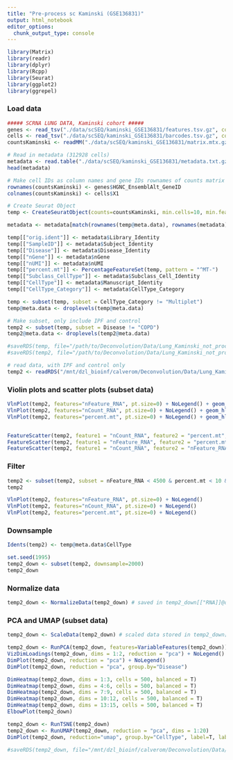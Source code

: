 ```yaml
---
title: "Pre-process sc Kaminski (GSE136831)"
output: html_notebook
editor_options: 
  chunk_output_type: console
---
```



```r

library(Matrix)
library(readr)
library(dplyr)
library(Rcpp)
library(Seurat)
library(ggplot2)
library(ggrepel)

```


### Load data
```r

##### SCRNA LUNG DATA, Kaminski cohort #####
genes <- read_tsv("./data/scSEQ/kaminski_GSE136831/features.tsv.gz", col_names=T)
cells <- read_tsv("./data/scSEQ/kaminski_GSE136831/barcodes.tsv.gz", col_names=F)
countsKaminski <- readMM("./data/scSEQ/kaminski_GSE136831/matrix.mtx.gz") # Read in counts data (45947 genes x 312928 cells)

# Read in metadata (312928 cells)
metadata <- read.table("./data/scSEQ/kaminski_GSE136831/metadata.txt.gz", header = T, row.names = 1)
head(metadata)

# Make cell IDs as column names and gene IDs rownames of counts matrix
rownames(countsKaminski) <- genes$HGNC_EnsemblAlt_GeneID
colnames(countsKaminski) <- cells$X1

# Create Seurat Object
temp <- CreateSeuratObject(counts=countsKaminski, min.cells=10, min.features=350)

metadata <- metadata[match(rownames(temp@meta.data), rownames(metadata)),]

temp[["orig.ident"]] <- metadata$Library_Identity
temp[["SampleID"]] <- metadata$Subject_Identity
temp[["Disease"]] <- metadata$Disease_Identity
temp[["nGene"]] <- metadata$nGene
temp[["nUMI"]] <- metadata$nUMI
temp[["percent.mt"]] <- PercentageFeatureSet(temp, pattern = "^MT-")
temp[["Subclass_CellType"]] <- metadata$Subclass_Cell_Identity
temp[["CellType"]] <- metadata$Manuscript_Identity
temp[["CellType_Category"]] <- metadata$CellType_Category

temp <- subset(temp, subset = CellType_Category != "Multiplet")
temp@meta.data <- droplevels(temp@meta.data)

# Make subset, only include IPF and control
temp2 <- subset(temp, subset = Disease != "COPD")
temp2@meta.data <- droplevels(temp2@meta.data)

#saveRDS(temp, file="/path/to/Deconvolution/Data/Lung_Kaminski_not_processed.rds")
#saveRDS(temp2, file="/path/to/Deconvolution/Data/Lung_Kaminski_not_processed_subset.rds")

```

```r

# read data, with IPF and control only
temp2 <- readRDS("/mnt/dzl_bioinf/calverom/Deconvolution/Data/Lung_Kaminski_not_processed_subset.rds")

```


### Violin plots and scatter plots (subset data)
```r

VlnPlot(temp2, features="nFeature_RNA", pt.size=0) + NoLegend() + geom_hline(yintercept=4500) + coord_flip(ylim=c(0,7500))
VlnPlot(temp2, features="nCount_RNA", pt.size=0) + NoLegend() + geom_hline(yintercept=15000) + coord_flip(ylim=c(0,25000))
VlnPlot(temp2, features="percent.mt", pt.size=0) + NoLegend() + geom_hline(yintercept=10) + coord_flip()


FeatureScatter(temp2, feature1 = "nCount_RNA", feature2 = "percent.mt", group.by="orig.ident", pt.size=0.1) + NoLegend()
FeatureScatter(temp2, feature1 = "nFeature_RNA", feature2 = "percent.mt", group.by="orig.ident", pt.size=0.1) + NoLegend()
FeatureScatter(temp2, feature1 = "nCount_RNA", feature2 = "nFeature_RNA", pt.size=0.1) + NoLegend()

```


### Filter
```r

temp2 <- subset(temp2, subset = nFeature_RNA < 4500 & percent.mt < 10 & nCount_RNA < 15000)
temp2

```

```r

VlnPlot(temp2, features="nFeature_RNA", pt.size=0) + NoLegend()
VlnPlot(temp2, features="nCount_RNA", pt.size=0) + NoLegend()
VlnPlot(temp2, features="percent.mt", pt.size=0) + NoLegend()

```

### Downsample
```r

Idents(temp2) <- temp@meta.data$CellType

set.seed(1995)
temp2_down <- subset(temp2, downsample=2000)
temp2_down

```


### Normalize data
```r

temp2_down <- NormalizeData(temp2_down) # saved in temp2_down[["RNA]]@data

```

### PCA and UMAP (subset data)
```r

temp2_down <- ScaleData(temp2_down) # scaled data stored in temp2_down[["RNA"]]@scale.data

temp2_down <- RunPCA(temp2_down, features=VariableFeatures(temp2_down))
VizDimLoadings(temp2_down, dims = 1:2, reduction = "pca") + NoLegend()
DimPlot(temp2_down, reduction = "pca") + NoLegend()
DimPlot(temp2_down, reduction = "pca", group.by="Disease")

DimHeatmap(temp2_down, dims = 1:3, cells = 500, balanced = T)
DimHeatmap(temp2_down, dims = 4:6, cells = 500, balanced = T)
DimHeatmap(temp2_down, dims = 7:9, cells = 500, balanced = T)
DimHeatmap(temp2_down, dims = 10:12, cells = 500, balanced = T)
DimHeatmap(temp2_down, dims = 13:15, cells = 500, balanced = T)
ElbowPlot(temp2_down)

temp2_down <- RunTSNE(temp2_down)
temp2_down <- RunUMAP(temp2_down, reduction = "pca", dims = 1:20)
DimPlot(temp2_down, reduction="umap", group.by="CellType", label=T, label.size=2.7, repel=T) + NoLegend() + ggtitle("")

#saveRDS(temp2_down, file="/mnt/dzl_bioinf/calverom/Deconvolution/Data/Lung_Kaminski_processed_subset_downsampled.rds")

```